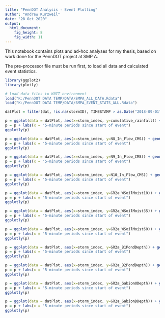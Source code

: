 ```yaml
---
title: "PennDOT Analysis - Event Plotting"
author: "Andrew Kurzweil"
date: "28 Oct 2020"
output:
  html_document:
    fig_height: 8
    fig_width: 11
---
```


This notebook contains plots and ad-hoc analyses for my thesis, based on work done for the PennDOT project at SMP A.

The pre-processor file must be run first, to load all data and calculated event statistics.

```r
library(ggplot2)
library(plotly)

# load data files to KNIT environment
load("K:/PennDOT DATA TEMP/DATA/SMPA_ALL_DATA.Rdata")
load("K:/PennDOT DATA TEMP/DATA/SMPA_EVENT_STATS_ALL.Rdata")

datPlot = filter(dat, !is.na(stormID), TIMESTAMP > as.Date("2018-09-01"))

```

```r
p = ggplot(data = datPlot, aes(x=storm_index, y=cumulative_rainfall)) + geom_line(aes(color = stormID))
p = p + labs(x = "5-minute periods since start of event")
ggplotly(p)
```

```r
p = ggplot(data = datPlot, aes(x=storm_index, y=N8_In_Flow_CMS)) + geom_line(aes(color = stormID))
p = p + labs(x = "5-minute periods since start of event")
ggplotly(p)
```

```r
p = ggplot(data = datPlot, aes(x=storm_index, y=N9_In_Flow_CMS)) + geom_line(aes(color = stormID))
p = p + labs(x = "5-minute periods since start of event")
ggplotly(p)
```

```r
p = ggplot(data = datPlot, aes(x=storm_index, y=N10_In_Flow_CMS)) + geom_line(aes(color = stormID))
p = p + labs(x = "5-minute periods since start of event")
ggplotly(p)
```

```r
p = ggplot(data = datPlot, aes(x=storm_index, y=GR2a_WSoilMoist10)) + geom_line(aes(color = stormID))
p = p + labs(x = "5-minute periods since start of event")
ggplotly(p)
```

```r
p = ggplot(data = datPlot, aes(x=storm_index, y=GR2a_WSoilMoist35)) + geom_line(aes(color = stormID))
p = p + labs(x = "5-minute periods since start of event")
ggplotly(p)
```

```r
p = ggplot(data = datPlot, aes(x=storm_index, y=GR2a_WSoilMoist60)) + geom_line(aes(color = stormID))
p = p + labs(x = "5-minute periods since start of event")
ggplotly(p)
```

```r
p = ggplot(data = datPlot, aes(x=storm_index, y=GR2a_B1PondDepth)) + geom_line(aes(color = stormID))
p = p + labs(x = "5-minute periods since start of event")
ggplotly(p)
```

```r
p = ggplot(data = datPlot, aes(x=storm_index, y=GR2a_B2PondDepth)) + geom_line(aes(color = stormID))
p = p + labs(x = "5-minute periods since start of event")
ggplotly(p)
```

```r
p = ggplot(data = datPlot, aes(x=storm_index, y=GR2a_GabionUDepth)) + geom_line(aes(color = stormID))
p = p + labs(x = "5-minute periods since start of event")
ggplotly(p)
```

```r
p = ggplot(data = datPlot, aes(x=storm_index, y=GR2a_GabionDDepth)) + geom_line(aes(color = stormID))
p = p + labs(x = "5-minute periods since start of event")
ggplotly(p)
```
